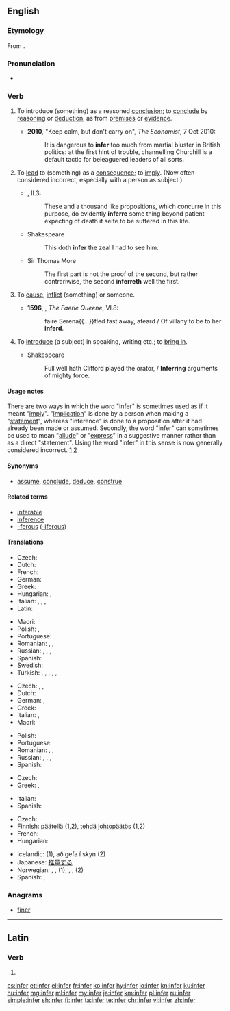 ==English==

===Etymology===
From {{etyl|la|en}} {{m|la|inferō}}.

===Pronunciation===
* {{audio|en-us-infer.ogg|Audio (US)|lang=en}}

===Verb===
{{en-verb|inferr}}

# {{context|transitive|lang=en}} To introduce (something) as a reasoned [[conclusion]]; to [[conclude]] by [[reason]]ing or [[deduction]], as from [[premise]]s or [[evidence]]. {{defdate|from 16th c.}}
#* '''2010''', "Keep calm, but don't carry on", ''The Economist'', 7 Oct 2010:
#*: It is dangerous to '''infer''' too much from martial bluster in British politics: at the first hint of trouble, channelling Churchill is a default tactic for beleaguered leaders of all sorts.
# {{context|transitive|lang=en}} To [[lead]] to (something) as a [[consequence]]; to [[imply]]. (Now often considered incorrect, especially with a person as subject.) {{defdate|from 16th c.}}
#* {{RQ:Flr Mntgn Essays}}, II.3:
#*: These and a thousand like propositions, which concurre in this purpose, do evidently '''inferre''' {{transterm|sonnent|lang=frm}} some thing beyond patient expecting of death it selfe to be suffered in this life{{nb...}}.
#* Shakespeare
#*: This doth '''infer''' the zeal I had to see him.
#* Sir Thomas More
#*: The first part is not the proof of the second, but rather contrariwise, the second '''inferreth''' well the first.
# {{context|obsolete|lang=en}} To [[cause]], [[inflict]] (something) {{term|upon}} or {{term|to}} someone. {{defdate|16th-18th c.}}
#* '''1596''', {{w|Edmund Spenser}}, ''The Faerie Queene'', VI.8:
#*: faire Serena{{...}}fled fast away, afeard / Of villany to be to her '''inferd'''{{nb...}}.
# {{context|obsolete|lang=en}} To [[introduce]] (a subject) in speaking, writing etc.; to [[bring in]]. {{defdate|16th–18th c.}}
#* Shakespeare
#*: Full well hath Clifford played the orator, / '''Inferring''' arguments of mighty force.

====Usage notes====
There are two ways in which the word "infer" is sometimes used as if it meant "[[imply]]". "[[implication|Implication]]" is done by a person when making a "[[statement]]", whereas "inference" is done to a proposition after it had already been made or assumed. Secondly, the word "infer" can sometimes be used to mean "[[allude]]" or "[[express]]" in a suggestive manner rather than as a direct "statement". Using the word "infer" in this sense is now generally considered incorrect. [http://www.askoxford.com/betterwriting/classicerrors/confused/?view=uk] [http://englishplus.com/grammar/00000232.htm]

====Synonyms====
* [[assume]], [[conclude]], [[deduce]], [[construe]]

====Related terms====
* [[inferable]]
* [[inference]]
* [[-ferous]] ([[-iferous]])

====Translations====
{{trans-top|(transitive) To conclude by reasoning or deduction, as from premises or evidence}}
* Czech: {{t|cs|vyvodit}}
* Dutch: {{t+|nl|concluderen}}
* French: {{t+|fr|déduire}}
* German: {{t+|de|schlussfolgern}}
* Greek: {{t+|el|συμπεραίνω}}
* Hungarian: {{t+|hu|kikövetkeztet}}, {{t|hu|dedukál}}
* Italian: {{t+|it|inferire}}, {{t+|it|dedurre}}, {{t+|it|concludere}}, {{t+|it|infliggere}}
* Latin: {{t|la|coniecto}}
{{trans-mid}}
* Maori: {{t|mi|hīkaro}}
* Polish: {{t|pl|wnioskować}}, {{t|pl|dedukować}}
* Portuguese: {{t+|pt|inferir}}
* Romanian: {{t+|ro|motiva}}, {{t+|ro|deduce}}, {{t+|ro|infera}}
* Russian: {{t+|ru|заключить|pf|sc=Cyrl}}, {{t|ru|сделать заключение|sc=Cyrl}}, {{t|ru|сделать вывод|sc=Cyrl}}, {{t+|ru|вывести|pf|sc=Cyrl}}
* Spanish: {{t+|es|inferir}}
* Swedish: {{t|sv|sluta sig till}}
* Turkish: {{t+|tr|anlam çıkarmak}}, {{t+|tr|anlamına gelmek}}, {{t+|tr|anlamak}}, {{t+|tr|mana çıkarmak}}, {{t|tr|manasına gelmek}}, {{t|tr|sonucunu çıkarmak}}
{{trans-bottom}}

{{trans-top|(intransitive) To draw a conclusion (by reasoning)}}
* Czech: {{t|cs|vyvodit}}, {{t|cs|usoudit}}, {{t|cs|odvodit|pf}}
* Dutch: {{t+|nl|concluderen}}
* German: {{t+|de|schließen}}, {{t+|de|schlussfolgern}}
* Greek: {{t+|el|συμπεραίνω}}
* Italian: {{t+|it|concludere}}, {{t+|it|dedurre}}
* Maori: {{t|mi|hīkaro}}
{{trans-mid}}
* Polish: {{t|pl|wnioskować}}
* Portuguese: {{t+|pt|inferir}}
* Romanian: {{t+|ro|conchide}}, {{t+|ro|concluziona}}, {{t+|ro|infera}}
* Russian: {{t|ru|[[де́лать]] [[вы́вод]]|impf}}, {{t|ru|[[сде́лать]] [[вы́вод]]|pf}}, {{t+|ru|заключа́ть|impf}}, {{t+|ru|заключи́ть|pf}}
* Spanish: {{t+|es|inferir}}
{{trans-bottom}}

{{trans-top|To imply: to have as a necessary consequence}}
* Czech: {{t+|cs|dopadnout}}
* Greek: {{t+|el|υπονοώ}}, {{t+|el|υπαινίσσομαι}}
{{trans-mid}}
* Italian: {{t+|it|implicare}}
* Spanish: {{t+|es|inferir}}
{{trans-bottom}}

{{checktrans-top}}
* Czech: {{t|cs|usoudit}}
* Finnish: [[päätellä]] (1,2), [[tehdä]] [[johtopäätös]] (1,2)
* French: {{t+|fr|déduire}}
* Hungarian: {{t+|hu|kikövetkeztet}}
{{trans-mid}}
* Icelandic: {{t|is|álykta}} (1), að gefa í skyn (2)
* Japanese: [[推量]]する
* Norwegian: {{t|no|utlede}}, {{t+|no|konkludere}}, {{t+|no|slutte}} (1), {{t+|no|anta}}, {{t+|no|tenke}}, {{t|no|spekulere}} (2)
* Spanish: {{t+|es|argüir}}, {{t+|es|inferir}}
{{trans-bottom}}

===Anagrams===
* [[finer#English|finer]]

----

==Latin==

===Verb===
{{la-verb-form|īnfer}}

# {{inflection of|īnferō||2|s|pres|actv|impr|lang=la}}

[[cs:infer]]
[[et:infer]]
[[el:infer]]
[[fr:infer]]
[[ko:infer]]
[[hy:infer]]
[[io:infer]]
[[kn:infer]]
[[ku:infer]]
[[hu:infer]]
[[mg:infer]]
[[ml:infer]]
[[my:infer]]
[[ja:infer]]
[[km:infer]]
[[pl:infer]]
[[ru:infer]]
[[simple:infer]]
[[sh:infer]]
[[fi:infer]]
[[ta:infer]]
[[te:infer]]
[[chr:infer]]
[[vi:infer]]
[[zh:infer]]